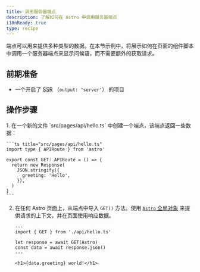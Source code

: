 ```yaml
---
title: 调用服务器端点
description: 了解如何在 Astro 中调用服务器端点
i18nReady: true
type: recipe
---
```


端点可以用来提供多种类型的数据。在本节示例中，将展示如何在页面的组件脚本中调用一个服务器端点来显示问候语，而不需要额外的获取请求。

## 前期准备

- 一个开启了 [SSR](/zh-cn/guides/on-demand-rendering/) （`output: 'server'`） 的项目

## 操作步骤

<Steps>
1. 在一个新的文件 `src/pages/api/hello.ts` 中创建一个端点，该端点返回一些数据：

    ```ts title="src/pages/api/hello.ts"
    import type { APIRoute } from 'astro'

    export const GET: APIRoute = () => {
      return new Response(
        JSON.stringify({
          greeting: 'Hello',
        }),
      )
    }
    ```

2. 在任何 Astro 页面上，从端点中导入 `GET()` 方法。使用 [`Astro` 全局对象](/zh-cn/reference/api-reference/) 来提供请求的上下文，并在页面使用响应数据。

    ```astro title="src/pages/index.astro"
    ---
    import { GET } from './api/hello.ts'

    let response = await GET(Astro)
    const data = await response.json()
    ---

    <h1>{data.greeting} world!</h1>
    ```
</Steps>
